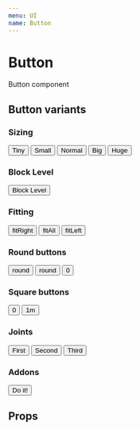 ```yaml
---
menu: UI
name: Button
---
```



# Button

Button component

## Button variants

### Sizing

<Playground>
  <div style={{ alignItems: 'center', display: 'flex', justifyContent: 'space-between' }}>
    <Button bgColor="color1" tiny>
      Tiny
    </Button>
    <Button bgColor="color7" small>
      Small
    </Button>
    <Button bgColor="color2">Normal</Button>
    <Button bgColor="color12" big>
      Big
    </Button>
    <Button bgColor="color15" huge paddingX={32}>
      Huge
    </Button>
  </div>
</Playground>

### Block Level

<Playground>
  <Button bgColor="primary" blockLevel>
    Block Level
  </Button>
</Playground>

### Fitting

<Playground>
  <div style={{ alignItems: 'center', display: 'flex', justifyContent: 'space-between' }}>
    <Button bgColor="color1" fitRight>
      fitRight
    </Button>
    <Button bgColor="color7" fitAll>
      fitAll
    </Button>
    <Button bgColor="color2" fitLeft>
      fitLeft
    </Button>
  </div>
</Playground>

### Round buttons

<Playground>
  <Paper
    color="text"
    css={{ alignItems: 'center', display: 'flex', justifyContent: 'space-between', padding: 8 }}
  >
    <Button bgColor="color1" round>
      round
    </Button>
    <Button bgColor="primary" rize={1} round busy size={56}>
      round
    </Button>
    <Button color="secondary" round size={72} outline={2}>
      <Wallet />
      <span>0</span>
    </Button>
  </Paper>
</Playground>

### Square buttons

<Playground>
  <Paper
    bgColor="text"
    color="color2"
    css={{
      alignItems: 'center',
      display: 'flex',
      justifyContent: 'space-between',
      padding: 16,
    }}
  >
    <Button size={72} transparent outline={2}>
      <Wallet />
      <span>0</span>
    </Button>
    <Button color="warning" size={72} outline={2}>
      <Wallet />
      <span>1m</span>
    </Button>
  </Paper>
</Playground>

### Joints

<Playground>
  <Button bgColor="primary" rounded hardRight>
    First
  </Button>
  <Button bgColor="primary" hard>
    Second
  </Button>
  <Button bgColor="primary" rounded hardLeft>
    Third
  </Button>
</Playground>

### Addons

<Playground>
  <Button bgColor="primary" fitAll uppercase>
    <Addon>
      <Wallet />
    </Addon>
    <Addon>Do it!</Addon>
    <Addon>
      <Trash />
    </Addon>
  </Button>
</Playground>

## Props

<Props of={Button} />
